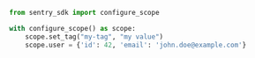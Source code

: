 ```python
from sentry_sdk import configure_scope

with configure_scope() as scope:
    scope.set_tag("my-tag", "my value")
    scope.user = {'id': 42, 'email': 'john.doe@example.com'}
```
